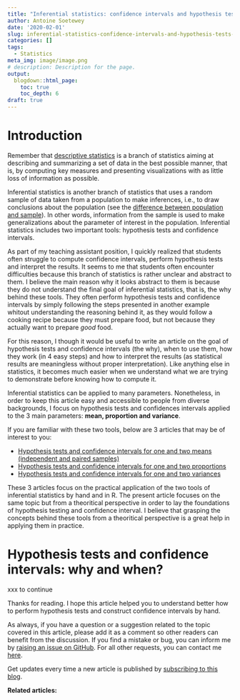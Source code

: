```yaml
---
title: "Inferential statistics: confidence intervals and hypothesis tests by hand explained in 4 easy steps"
author: Antoine Soetewey
date: '2020-02-01'
slug: inferential-statistics-confidence-intervals-and-hypothesis-tests-by-hand-explained-in-4-easy-steps
categories: []
tags:
  - Statistics
meta_img: image/image.png
# description: Description for the page.
output:
  blogdown::html_page:
    toc: true
    toc_depth: 6
draft: true
---
```


# Introduction

Remember that [descriptive statistics](/blog/descriptive-statistics-by-hand) is a branch of statistics aiming at describing and summarizing a set of data in the best possible manner, that is, by computing key measures and presenting visualizations with as little loss of information as possible.

Inferential statistics is another branch of statistics that uses a random sample of data taken from a population to make inferences, i.e., to draw conclusions about the population (see the [difference between population and sample](/blog/what-is-the-difference-between-population-and-sample/)). In other words, information from the sample is used to make generalizations about the parameter of interest in the population. Inferential statistics includes two important tools: hypothesis tests and confidence intervals.

As part of my teaching assistant position, I quickly realized that students often struggle to compute confidence intervals, perform hypothesis tests and interpret the results. It seems to me that students often encounter difficulties because this branch of statistics is rather unclear and abstract to them. I believe the main reason why it looks abstract to them is because they do not understand the final goal of inferential statistics, that is, the why behind these tools. They often perform hypothesis tests and confidence intervals by simply following the steps presented in another example whitout understanding the reasoning behind it, as they would follow a cooking recipe because they must prepare food, but not because they actually want to prepare *good* food.

For this reason, I though it would be useful to write an article on the goal of hypothesis tests and confidence intervals (the why), when to use them, how they work (in 4 easy steps) and how to interpret the results (as statistical results are meaningless without proper interpretation). Like anything else in statistics, it becomes much easier when we understand what we are trying to demonstrate before knowing how to compute it.

Inferential statistics can be applied to many parameters. Nonetheless, in order to keep this article easy and accessible to people from diverse backgrounds, I focus on hypothesis tests and confidences intervals applied to the 3 main parameters: **mean, proportion and variance**.

If you are familiar with these two tools, below are 3 articles that may be of interest to you:

* [Hypothesis tests and confidence intervals for one and two means (independent and paired samples)](/blog/xxx)
* [Hypothesis tests and confidence intervals for one and two proportions](/blog/xxx)
* [Hypothesis tests and confidence intervals for one and two variances](/blog/xxx)

These 3 articles focus on the practical application of the two tools of inferential statistics by hand and in R. The present article focuses on the same topic but from a theoritical perspective in order to lay the foundations of hypothesis testing and confidence interval. I believe that grasping the concepts behind these tools from a theoritical perspective is a great help in applying them in practice.

# Hypothesis tests and confidence intervals: why and when?

xxx to continue

Thanks for reading. I hope this article helped you to understand better how to perform hypothesis tests and construct confidence intervals by hand.

As always, if you have a question or a suggestion related to the topic covered in this article, please add it as a comment so other readers can benefit from the discussion. If you find a mistake or bug, you can inform me by <a href="https://github.com/AntoineSoetewey/statsandr/issues" target="_blank" rel="noopener">raising an issue on GitHub</a>. For all other requests, you can contact me [here](/contact/).

Get updates every time a new article is published by [subscribing to this blog](/subscribe/).

**Related articles:**

<script src="//rss.bloople.net/?url=https%3A%2F%2Fwww.statsandr.com%2Ftags%2Fstatistics%2Findex.xml&detail=-1&limit=5&showtitle=false&type=js"></script>
